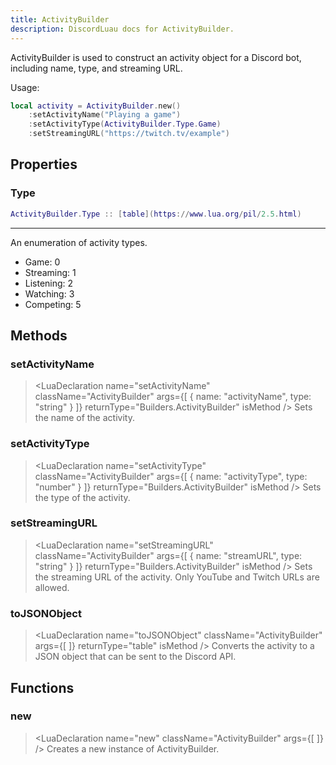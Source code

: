 ```yaml
---
title: ActivityBuilder
description: DiscordLuau docs for ActivityBuilder.
---
```

[//]: # (This file was automatically compiled through the Generator luau code under this repository)
[//]: # (if you want to edit the documentation of discord-luau, please write changes)
[//]: # (to the discord-luau repository itself, we extract the comments from discord-luau and translate)
[//]: # (them into markdown files that Nextra can interpret!)

[//]: # (----- DOCUMENT IMPORTS ----- )


[//]: # (----- DOCUMENT DESCRIPTION ----- )

ActivityBuilder is used to construct an activity object for a Discord bot, including name, type, and streaming URL.

Usage:
```lua
local activity = ActivityBuilder.new()
	:setActivityName("Playing a game")
	:setActivityType(ActivityBuilder.Type.Game)
	:setStreamingURL("https://twitch.tv/example")
```

[//]: # (----- DOCUMENT PROPERTIES ----- )

## Properties

### Type

 ```lua
 ActivityBuilder.Type :: [table](https://www.lua.org/pil/2.5.html)
```

---
An enumeration of activity types.

- Game: 0
- Streaming: 1
- Listening: 2
- Watching: 3
- Competing: 5

[//]: # (----- DOCUMENT METHODS ----- )

## Methods

### setActivityName

> <LuaDeclaration name="setActivityName" className="ActivityBuilder" args={[ { name: "activityName", type: "string" } ]} returnType="Builders.ActivityBuilder" isMethod />
Sets the name of the activity.
### setActivityType

> <LuaDeclaration name="setActivityType" className="ActivityBuilder" args={[ { name: "activityType", type: "number" } ]} returnType="Builders.ActivityBuilder" isMethod />
Sets the type of the activity.
### setStreamingURL

> <LuaDeclaration name="setStreamingURL" className="ActivityBuilder" args={[ { name: "streamURL", type: "string" } ]} returnType="Builders.ActivityBuilder" isMethod />
Sets the streaming URL of the activity. Only YouTube and Twitch URLs are allowed.
### toJSONObject

> <LuaDeclaration name="toJSONObject" className="ActivityBuilder" args={[  ]} returnType="table" isMethod />
Converts the activity to a JSON object that can be sent to the Discord API.

[//]: # (----- DOCUMENT FUNCTIONS ----- )

## Functions

### new

> <LuaDeclaration name="new" className="ActivityBuilder" args={[  ]} />
Creates a new instance of ActivityBuilder.

